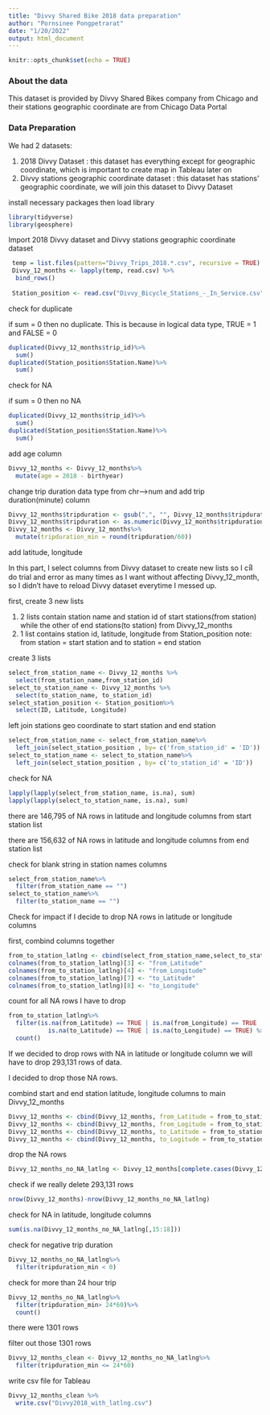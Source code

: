 ```yaml
---
title: "Divvy Shared Bike 2018 data preparation"
author: "Pornsinee Pongpetrarat"
date: "1/20/2022"
output: html_document
---
```


```r
knitr::opts_chunk$set(echo = TRUE)
```

### About the data
This dataset is provided by Divvy Shared Bikes company from Chicago and their stations geographic coordinate are from Chicago Data Portal

### Data Preparation

We had 2 datasets:

1. 2018 Divvy Dataset : this dataset has everything except for geographic coordinate, which is important to create map in Tableau later on
2. Divvy stations geographic coordinate dataset : this dataset has stations’ geographic coordinate, we will join this dataset to Divvy Dataset

install necessary packages then load library
```r
library(tidyverse)
library(geosphere)
```


Import 2018 Divvy dataset and Divvy stations geographic coordinate dataset
```r
 temp = list.files(pattern="Divvy_Trips_2018.*.csv", recursive = TRUE)
 Divvy_12_months <- lapply(temp, read.csv) %>%
  bind_rows()
 
 Station_position <- read.csv("Divvy_Bicycle_Stations_-_In_Service.csv") 
```


check for duplicate

if sum = 0 then no duplicate. This is because in logical data type, TRUE = 1 and FALSE = 0
```r
duplicated(Divvy_12_months$trip_id)%>%
  sum()
duplicated(Station_position$Station.Name)%>%
  sum()
```


check for NA

if sum = 0 then no NA
```r
duplicated(Divvy_12_months$trip_id)%>%
  sum()
duplicated(Station_position$Station.Name)%>%
  sum()
```


add age column
```r
Divvy_12_months <- Divvy_12_months%>%
  mutate(age = 2018 - birthyear)
```


change trip duration data type from chr–>num and add trip duration(minute) column
```r
Divvy_12_months$tripduration <- gsub(",", "", Divvy_12_months$tripduration)
Divvy_12_months$tripduration <- as.numeric(Divvy_12_months$tripduration)
Divvy_12_months <- Divvy_12_months%>%
  mutate(tripduration_min = round(tripduration/60))
```


add latitude, longitude

In this part, I select columns from Divvy dataset to create new lists so I cฟื do trial and error as many times as I want without affecting Divvy_12_month, so I didn’t have to reload Divvy dataset everytime I messed up.

first, create 3 new lists

1. 2 lists contain station name and station id of start stations(from station) while the other of end stations(to station) from Divvy_12_months
2. 1 list contains station id, latitude, longitude from Station_position
note: from station = start station and to station = end station

create 3 lists
```r
select_from_station_name <- Divvy_12_months %>%
  select(from_station_name,from_station_id)
select_to_station_name <- Divvy_12_months %>%
  select(to_station_name, to_station_id)
select_station_position <- Station_position%>%
  select(ID, Latitude, Longitude)
```


left join stations geo coordinate to start station and end station
```r
select_from_station_name <- select_from_station_name%>%
  left_join(select_station_position , by= c('from_station_id' = 'ID'))
select_to_station_name <- select_to_station_name%>%
  left_join(select_station_position , by= c('to_station_id' = 'ID'))
```


check for NA
```r
lapply(lapply(select_from_station_name, is.na), sum)
lapply(lapply(select_to_station_name, is.na), sum)
```
there are 146,795 of NA rows in latitude and longitude columns from start station list

there are 156,632 of NA rows in latitude and longitude columns from end station list


check for blank string in station names columns
```r
select_from_station_name%>%
  filter(from_station_name == "")
select_to_station_name%>%
  filter(to_station_name == "")
```


Check for impact if I decide to drop NA rows in latitude or longitude columns

first, combind columns together
```r
from_to_station_latlng <- cbind(select_from_station_name,select_to_station_name)
colnames(from_to_station_latlng)[3] <- "from_Latitude"
colnames(from_to_station_latlng)[4] <- "from_Longitude"
colnames(from_to_station_latlng)[7] <- "to_Latitude"
colnames(from_to_station_latlng)[8] <- "to_Longitude"
```


count for all NA rows I have to drop
```r
from_to_station_latlng%>%
  filter(is.na(from_Latitude) == TRUE | is.na(from_Longitude) == TRUE |
           is.na(to_Latitude) == TRUE | is.na(to_Longitude) == TRUE) %>%
  count()
```


If we decided to drop rows with NA in latitude or longitude column we will have to drop 293,131 rows of data. 

I decided to drop those NA rows.

combind start and end station latitude, longitude columns to main Divvy_12_months
```r
Divvy_12_months <- cbind(Divvy_12_months, from_Latitude = from_to_station_latlng[,3])
Divvy_12_months <- cbind(Divvy_12_months, from_Logitude = from_to_station_latlng[,4])
Divvy_12_months <- cbind(Divvy_12_months, to_Latitude = from_to_station_latlng[,7])
Divvy_12_months <- cbind(Divvy_12_months, to_Logitude = from_to_station_latlng[,8])
```


drop the NA rows
```r
Divvy_12_months_no_NA_latlng <- Divvy_12_months[complete.cases(Divvy_12_months[,15:18]),]
```


check if we really delete 293,131 rows
```r
nrow(Divvy_12_months)-nrow(Divvy_12_months_no_NA_latlng)
```


check for NA in latitude, longitude columns
```r
sum(is.na(Divvy_12_months_no_NA_latlng[,15:18]))
```


check for negative trip duration
```r
Divvy_12_months_no_NA_latlng%>%
  filter(tripduration_min < 0)
```


check for more than 24 hour trip
```r
Divvy_12_months_no_NA_latlng%>%
  filter(tripduration_min> 24*60)%>%
  count()
```
there were 1301 rows

filter out those 1301 rows
```r
Divvy_12_months_clean <- Divvy_12_months_no_NA_latlng%>%
  filter(tripduration_min <= 24*60)
```


write csv file for Tableau
```r
Divvy_12_months_clean %>%
  write.csv("Divvy2018_with_latlng.csv")
```



